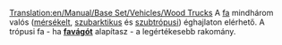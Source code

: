 [[Translation:en/Manual/Base Set/Vehicles/Wood Trucks]]
{{hu/Navbox Közúti járművek}}
A [[hu/Manual/Base Set/Economy/Fa|fa]] mindhárom valós ([[hu/Manual/Éghajlatok#Mérsékelt|mérsékelt]], [[hu/Manual/Éghajlatok#SzubarktikusSzubarktikus|szubarktikus]] és [[hu/Manual/Éghajlatok#Szubtrópusi|szubtrópusi]]) éghajlaton elérhető. A trópusi fa - ha '''[[hu/Manual/Base Set/Economy/Favágó|favágót]]''' alapítasz - a legértékesebb rakomány.
{{hu/Közúti járművek|name     = Witcombe faszállító
  |img      = Witcombe_Wood_Truck.png
  |price    = £4,838 ($9,676) 
  |speed    = 30 mph (48 km/h)
  |annual   = £421 ($842)
  |designed = 1935
  |life     = 15
  |capacity = 20 tonna fa
}}
{{hu/Közúti járművek|name     = Foster faszállító
  |img      = Foster_Wood_Truck.png
  |price    = £5,617 ($11,234)
  |speed    = 55 mph (88 km/h)
  |annual   = £787 ($1,574)
  |designed = 1974
  |life     = 15
  |capacity = 22 tonna fa
}}
{{hu/Közúti járművek|name     = Moreland faszállító
  |img      = Moreland_Wood_Truck.png
  |price    = £6,027 ($12,054)
  |speed    = 70 mph (112 km/h)
  |annual   = £1,125 ($2,250)
  |designed = 2018
  |life     = 15
  |capacity = 24 tonna fa
}}